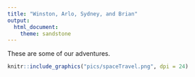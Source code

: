 ---
title: "Winston, Arlo, Sydney, and Brian"
output: 
  html_document:
    theme: sandstone
---

These are some of our adventures.

```{r, out.width="1800px", out.height="1200px", out.extra="0px", echo = FALSE}
knitr::include_graphics("pics/spaceTravel.png", dpi = 24)
```
